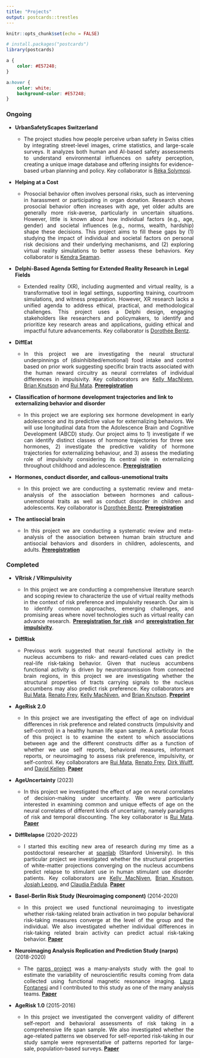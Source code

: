 ```yaml
---
title: "Projects"
output: postcards::trestles
---
```


```r
knitr::opts_chunk$set(echo = FALSE)

# install.packages("postcards")
library(postcards)
```

```css
a {
    color: #E57248;
}

a:hover {
    color: white;
    background-color: #E57248;
}
```


### Ongoing
* **UrbanSafetyScapes Switzerland** 
  + <p style="text-align:justify;">The project studies how people perceive urban safety in Swiss cities by integrating street-level images, crime statistics, and large-scale surveys. It analyzes both human and AI-based safety assessments to understand environmental influences on safety perception, creating a unique image database and offering insights for evidence-based urban planning and policy. Key collaborator is [Réka Solymosi](https://rekadata.net).</p>
* **Helping at a Cost** 
  + <p style="text-align:justify;">Prosocial behavior often involves personal risks, such as intervening in harassment or participating in organ donation. Research shows prosocial behavior often increases with age, yet older adults are generally more risk-averse, particularly in uncertain situations. However, little is known about how individual factors (e.g., age, gender) and societal influences (e.g., norms, wealth, hardship) shape these decisions. This project aims to fill these gaps by (1) studying the impact of individual and societal factors on personal risk decisions and their underlying mechanisms, and (2) exploring virtual reality simulations to better assess these behaviors. Key collaborator is [Kendra Seaman](https://profiles.utdallas.edu/kendra.seaman).</p>
* **Delphi-Based Agenda Setting for Extended Reality Research in Legal Fields** 
  + <p style="text-align:justify;">Extended reality (XR), including augmented and virtual reality, is a transformative tool in legal settings, supporting training, courtroom simulations, and witness preparation. However, XR research lacks a unified agenda to address ethical, practical, and methodological challenges. This project uses a Delphi design, engaging stakeholders like researchers and policymakers, to identify and prioritize key research areas and applications, guiding ethical and impactful future advancements. Key collaborator is [Dorothée Bentz](https://psychologie.unibas.ch/de/personen/dorothee-bentz/).</p>
* **DiffEat** 
  + <p style="text-align:justify;">In this project we are investigating the neural structural underpinnings of (disinhibited/emotional) food intake and control based on prior work suggesting specific brain tracts associated with the human reward circuitry as neural corrrelates of individual differences in impulsivity. Key collaborators are [Kelly MacNiven](https://psychology.stanford.edu/people/kelly-macniven), [Brian Knutson](https://stanford.edu/~knutson/) and [Rui Mata](https://psychologie.unibas.ch/de/personen/rui-mata/about-me/). [__Preregistration__](https://aspredicted.org/8kp8-dnbt.pdf)</p>
* **Classification of hormone development trajectories and link to externalizing behavior and disorder**
  + <p style="text-align:justify;">In this project we are exploring sex hormone development in early adolescence and its predictive value for externalizing behaviors. We will use longitudinal data from the Adolescence Brain and Cognitive Development (ABCD) study. Our project aims to 1) investigate if we can identify distinct classes of hormone trajectories for three sex hormones, 2) investigate the predictive validity of hormone trajectories for externalizing behaviour, and 3) assess the mediating role of impulsivity considering its central role in externalizing throughout childhood and adolescence. [__Preregistration__](https://aspredicted.org/45km-7gnq.pdf)</p>
* **Hormones, conduct disorder, and callous-unemotional traits** 
  + <p style="text-align:justify;">In this project we are conducting a systematic review and meta-analysis of the association between hormones and callous-unemotional traits as well as conduct disorder in children and adolescents. Key collaborator is [Dorothée Bentz](https://psychologie.unibas.ch/de/personen/dorothee-bentz/). [__Preregistration__](https://www.crd.york.ac.uk/prospero/display_record.php?RecordID=428686)</p>
* **The antisocial brain** 
  + <p style="text-align:justify;">In this project we are conducting a systematic review and meta-analysis of the association between human brain structure and antisocial behaviors and disorders in children, adolescents, and adults. [__Preregistration__](https://www.crd.york.ac.uk/prospero/display_record.php?RecordID=426081)</p>


### Completed 
* **VRrisk / VRimpulsivity** 
  + <p style="text-align:justify;">In this project we are conducting a comprehensive literature search and scoping review to characterize the use of virtual reality methods in the context of risk preference and impulsivity research. Our aim is to identify common approaches, emerging challenges, and promising areas where novel technologies such as virtual reality can advance research. [__Preregistration for risk__](https://osf.io/qvsx3) and [__preregistration for impulsivity__](https://osf.io/kjd9g).</p>
* **DiffRisk** 
  + <p style="text-align:justify;">Previous work suggested that neural functional activity in the nucleus accumbens to risk- and reward-related cues can predict real-life risk-taking behavior. Given that nucleus accumbens functional activity is driven by neurotransmission from connected brain regions, in this project we are investigating whether the structural properties of tracts carrying signals to the nucleus accumbens may also predict risk preference. Key collaborators are [Rui Mata](https://psychologie.unibas.ch/de/personen/rui-mata/about-me/), [Renato Frey](https://renatofrey.net), [Kelly MacNiven](https://psychology.stanford.edu/people/kelly-macniven), and [Brian Knutson](https://stanford.edu/~knutson/). [__Preprint__](https://osf.io/ab4vr/)</p>
* **AgeRisk 2.0** 
  + <p style="text-align:justify;">In this project we are investigating the effect of age on individual differences in risk preference and related constructs (impulsivity and self-control) in a healthy human life span sample. A particular focus of this project is to examine the extent to which associations between age and the different constructs differ as a function of whether we use self reports, behavioral measures, informant reports, or neuroimaging to assess risk preference, impulsivity, or self-control. Key collaborators are [Rui Mata](https://psychologie.unibas.ch/de/personen/rui-mata/about-me/), [Renato Frey](https://renatofrey.net), [Dirk Wulff](https://www.dirkwulff.org), and [David Kellen](https://thecollege.syr.edu/people/faculty/kellen-phd-david/). [__Paper__](https://doi.org/10.1093/geronb/gbae092)</p>
* **AgeUncertainty** (2023) 
  + <p style="text-align:justify;">In this project we investigated the effect of age on neural correlates of decision-making under uncertainty. We were particularly interested in examining common and unique effects of age on the neural correlates of different kinds of uncertainty, namely paradigms of risk and temporal discounting. The key collaborator is [Rui Mata](https://psychologie.unibas.ch/de/personen/rui-mata/about-me/). [**Paper**](https://doi.org/10.3758/s13415-022-01060-6)</p>
* **DiffRelapse** (2020-2022)
  + <p style="text-align:justify;">I started this exciting new area of research during my time as a postdoctoral researcher at [spanlab](https://spanlab.stanford.edu) (Stanford University). In this particular project we investigated whether the structural properties of white-matter projections converging on the nucleus accumbens predict relapse to stimulant use in human stimulant use disorder patients. Key collaborators are [Kelly MacNiven](https://psychology.stanford.edu/people/kelly-macniven), [Brian Knutson](https://stanford.edu/~knutson/), [Josiah Leong](https://fulbright.uark.edu/departments/psychological-science/people/index/uid/josiah/name/Josiah+Leong/), and [Claudia Padula](https://med.stanford.edu/bravelab/about.html). [**Paper**](https://www.pnas.org/doi/10.1073/pnas.2116703119)</p>
* **Basel-Berlin Risk Study (Neuroimaging component)** (2014-2020)
  + <p style="text-align:justify;">In this project we used functional neuroimaging to investigate whether risk-taking related brain activation in two popular behavioral risk-taking measures converge at the level of the group and the individual. We also investigated whether individual differences in risk-taking related brain activity can predict actual risk-taking behavior. [**Paper**](https://www.frontiersin.org/articles/10.3389/fnbeh.2020.587152/full)</p>
* **Neuroimaging Analysis Replication and Prediction Study (narps)** (2018-2020)
  + <p style="text-align:justify;">The [narps project](https://www.narps.info/about.html) was a many-analysts study with the goal to estimate the variability of neuroscientific results coming from data collected using functional magnetic resonance imaging. [Laura Fontanesi](https://ch.linkedin.com/in/laura-fontanesi) and I contributed to this study as one of the many analysis teams. [**Paper**](https://www.nature.com/articles/s41586-020-2314-9?fbclid=IwAR3jkR1Gkraxbig5vbUz0d0_bVOTCzAFGoCmnRQMG5jpcDwiApCjxZHNHrQ)</p>
* **AgeRisk 1.0** (2015-2016)
  + <p style="text-align:justify;">In this project we investigated the convergent validity of different self-report and behavioral assessments of risk taking in a comprehensive life span sample. We also investigated whether the age-related patterns we observed for self-reported risk-taking in our study sample were representative of patterns reported for large-sale, population-based surveys. [**Paper**](https://www.researchgate.net/profile/Loreen-Tisdall/publication/308760553_Risk_Taking_Across_the_Life_Span_A_Comparison_of_Self-Report_and_Behavioral_Measures_of_Risk_Taking/links/606ad0f4a6fdccad3f71a8d3/Risk-Taking-Across-the-Life-Span-A-Comparison-of-Self-Report-and-Behavioral-Measures-of-Risk-Taking.pdf)</p>
